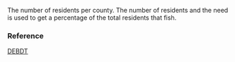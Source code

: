 The number of residents per county. The number of residents and the need is used to get a percentage of the total residents that fish.

### Reference

[DEBDT](http://dbedt.hawaii.gov/economic/databook/db2015/)